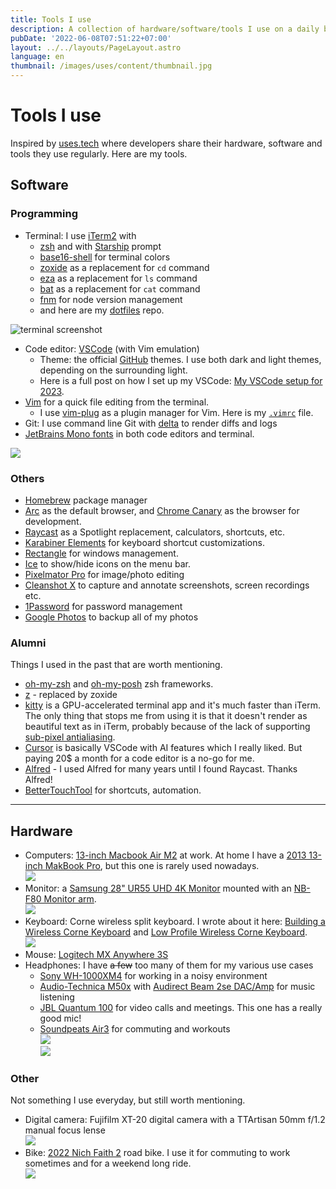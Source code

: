 ```yaml
---
title: Tools I use
description: A collection of hardware/software/tools I use on a daily basis.
pubDate: '2022-06-08T07:51:22+07:00'
layout: ../../layouts/PageLayout.astro
language: en
thumbnail: /images/uses/content/thumbnail.jpg
---
```

# Tools I use

Inspired by [uses.tech](https://uses.tech) where developers share their hardware, software and tools they use regularly. Here are my tools.

## Software

### Programming

* Terminal: I use [iTerm2](https://www.iterm2.com/version3.html) with
  * [zsh](https://www.zsh.org/) and with [Starship](https://starship.rs/) prompt
  * [base16-shell](https://github.com/chriskempson/base16-shell) for terminal colors
  * [zoxide](https://github.com/ajeetdsouza/zoxide) as a replacement for `cd` command
  * [eza](https://github.com/eza-community/eza) as a replacement for `ls` command
  * [bat](https://github.com/sharkdp/bat) as a replacement for `cat` command
  * [fnm](https://github.com/Schniz/fnm) for node version management
  * and here are my [dotfiles](https://github.com/armno/dotfiles) repo.

![terminal screenshot](../../pages/uses/content/terminal.jpg)

* Code editor: [VSCode](https://code.visualstudio.com/) (with Vim emulation)
  * Theme: the official [GitHub](https://github.com/primer/github-vscode-theme) themes. I use both dark and light themes, depending on the surrounding light.
  * Here is a full post on how I set up my VSCode: [My VSCode setup for 2023](https://armno.in.th/blog/vscode-setup-2023/).
* [Vim](https://www.vim.org/) for a quick file editing from the terminal.&#x20;
  * I use [vim-plug](https://github.com/junegunn/vim-plug) as a plugin manager for Vim. Here is my [`.vimrc`](https://github.com/armno/dotfiles/blob/master/.vimrc) file.&#x20;
* Git: I use command line Git with [delta](https://github.com/dandavison/delta) to render diffs and logs
* [JetBrains Mono fonts](https://www.jetbrains.com/lp/mono/) in both code editors and terminal.

![](../../pages/uses/content/vscode.jpg)

### Others

* [Homebrew](https://brew.sh/) package manager
* [Arc](https://arc.net/) as the default browser, and [Chrome Canary](https://www.google.com/chrome/canary/) as the browser for development.
* [Raycast](https://www.raycast.com/) as a Spotlight replacement, calculators, shortcuts, etc.
* [Karabiner Elements](https://karabiner-elements.pqrs.org/) for keyboard shortcut customizations.
* [Rectangle](https://rectangleapp.com/) for windows management.
* [Ice](https://github.com/jordanbaird/Ice) to show/hide icons on the menu bar.
* [Pixelmator Pro](https://www.pixelmator.com/pro/) for image/photo editing
* [Cleanshot X](https://cleanshot.com/) to capture and annotate screenshots, screen recordings etc.
* [1Password](https://1password.com/) for password management
* [Google Photos](https://www.google.com/photos/about/) to backup all of my photos

### Alumni

Things I used in the past that are worth mentioning.

* [oh-my-zsh](https://ohmyz.sh/) and [oh-my-posh](https://ohmyposh.dev/) zsh frameworks.
* [z](https://github.com/rupa/z) - replaced by zoxide
* [kitty](https://sw.kovidgoyal.net/kitty/) is a GPU-accelerated terminal app and it's much faster than iTerm. The only thing that stops me from using it is that it doesn't render as beautiful text as in iTerm, probably because of the lack of supporting [sub-pixel antialiasing](https://github.com/kovidgoyal/kitty/issues/214).
* [Cursor](https://cursor.sh/) is basically VSCode with AI features which I really liked. But paying 20$ a month for a code editor is a no-go for me.
* [Alfred](https://www.alfredapp.com/) - I used Alfred for many years until I found Raycast. Thanks Alfred!
* [BetterTouchTool](https://folivora.ai/) for shortcuts, automation.

---

## Hardware

* Computers: [13-inch Macbook Air M2](https://support.apple.com/en-us/111867) at work. At home I have a [2013 13-inch MakBook Pro](https://support.apple.com/kb/sp691?locale=th_TH), but this one is rarely used nowadays.\
  ![](../../pages/uses/content/macbook-air-m2.jpg)
* Monitor: a [Samsung 28" UR55 UHD 4K Monitor](https://www.samsung.com/th/business/monitors/ur55/lu28r550uqexxt/) mounted with an [NB-F80 Monitor arm](https://www.google.com/search?q=nb-f80+monitor+arm).\
  ![](../../pages/uses/content/monitor.jpg)
* Keyboard: Corne wireless split keyboard. I wrote about it here: [Building a Wireless Corne Keyboard](https://armno.in.th/blog/building-a-wireless-corne-keyboard/) and [Low Profile Wireless Corne Keyboard](https://armno.in.th/blog/low-profile-wireless-corne-keyboard/).\
  ![](../../pages/uses/content/corne-low-profile-mbk-keycaps.jpg)
* Mouse: [Logitech MX Anywhere 3S](https://www.logitech.com/en-us/products/mice/mx-anywhere-3s.910-006926.html?sp=1\&searchclick=logi)
* Headphones: I have ~~a few~~ too many of them for my various use cases
  * [Sony WH-1000XM4](https://www.sony.co.th/en/electronics/headband-headphones/wh-1000xm4) for working in a noisy environment
  * [Audio-Technica M50x](https://armno.in.th/2015/08/04/audio-technica-ath-m50x/) with [Audirect Beam 2se DAC/Amp](https://www.google.com/search?q=Audirect+Beam+2se+DAC) for music listening
  * [JBL Quantum 100](https://th.jbl.com/gaming/QUANTUM100.html) for video calls and meetings. This one has a really good mic!
  * [Soundpeats Air3](https://us.soundpeats.com/products/air3) for commuting and workouts\
    ![](../../pages/uses/content/sony-xm4.jpg)\
    ![](../../pages/uses/content/headphones.jpg)

### Other

Not something I use everyday, but still worth mentioning.

* Digital camera: Fujifilm XT-20 digital camera with a TTArtisan 50mm f/1.2 manual focus lense\
  ![](../../pages/uses/content/fuji.jpg)
* Bike: [2022 Nich Faith 2](https://www.nichcycling.com/pages/faith2) road bike. I use it for commuting to work sometimes and for a weekend long ride.\
  ![](../../pages/uses/content/nich-f2.jpg)
